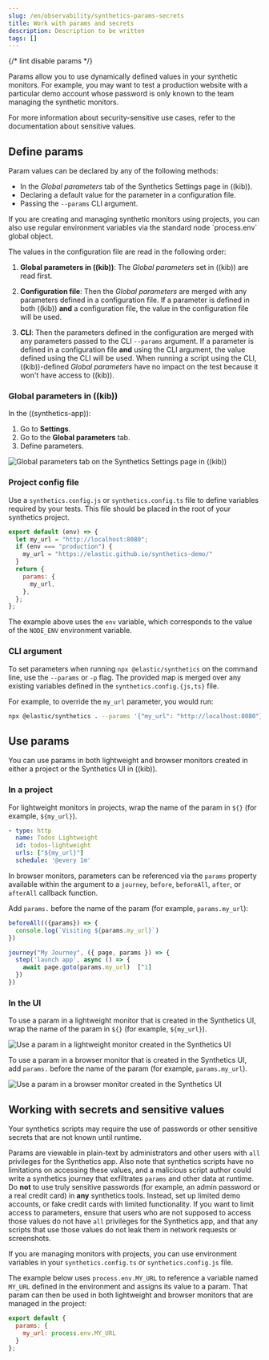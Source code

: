 ```yaml
---
slug: /en/observability/synthetics-params-secrets
title: Work with params and secrets
description: Description to be written
tags: []
---
```


{/* lint disable params */}
<div id="synthetics-params-secrets"></div>

Params allow you to use dynamically defined values in your synthetic monitors.
For example, you may want to test a production website with a particular
demo account whose password is only known to the team managing the synthetic monitors.

For more information about security-sensitive use cases, refer to the <DocLink slug="/en/observability/synthetics-params-secrets" section="working-with-secrets-and-sensitive-values">documentation about sensitive values</DocLink>.

<div id="synthetics-params-secrets-define"></div>

## Define params

Param values can be declared by any of the following methods:

* In the _Global parameters_ tab of the <DocLink slug="/en/observability/synthetics-settings" section="global-parameters">Synthetics Settings page in ((kib))</DocLink>.
* Declaring a default value for the parameter in a <DocLink slug="/en/observability/synthetics-params-secrets" section="project-config-file">configuration file</DocLink>.
* Passing the `--params` <DocLink slug="/en/observability/synthetics-params-secrets" section="cli-argument">CLI argument</DocLink>.

<DocCallOut title="Note">
If you are creating and managing synthetic monitors using
<DocLink slug="/en/observability/synthetics-get-started-project">projects</DocLink>, you can also use regular environment
variables via the standard node `process.env` global object.
</DocCallOut>

The values in the configuration file are read in the following order:

1. **Global parameters in ((kib))**: The _Global parameters_ set in ((kib)) are read first.
1. **Configuration file**: Then the _Global parameters_ are merged with any parameters defined in a configuration file.
    If a parameter is defined in both ((kib)) **and** a configuration file,
    the value in the configuration file will be used.

1. **CLI**: Then the parameters defined in the configuration are merged with any parameters passed to the CLI `--params` argument.
    If a parameter is defined in a configuration file **and** using the CLI argument,
    the value defined using the CLI will be used.
    When running a script using the CLI, ((kib))-defined _Global parameters_ have no impact
    on the test because it won't have access to ((kib)).

<div id="synthetics-params-secrets-kibana"></div>

### Global parameters in ((kib))

In the ((synthetics-app)):

1. Go to **Settings**.
1. Go to the **Global parameters** tab.
1. Define parameters.

![Global parameters tab on the Synthetics Settings page in ((kib))](images/synthetics-params-secrets-kibana-define.png)

<div id="synthetics-dynamic-configs"></div>

### Project config file

Use a `synthetics.config.js` or `synthetics.config.ts` file to define variables required by your tests.
This file should be placed in the root of your synthetics project.

```js
export default (env) => {
  let my_url = "http://localhost:8080";
  if (env === "production") {
    my_url = "https://elastic.github.io/synthetics-demo/"
  }
  return {
    params: {
      my_url,
    },
  };
};
```

The example above uses the `env` variable, which corresponds to the value of the `NODE_ENV` environment variable.

<div id="synthetics-cli-params"></div>

### CLI argument

To set parameters when running <DocLink slug="/en/observability/synthetics-command-reference">`npx @elastic/synthetics` on the command line</DocLink>,
use the `--params` or `-p` flag. The provided map is merged over any existing variables defined in the `synthetics.config.{js,ts}` file.

For example, to override the `my_url` parameter, you would run:

```sh
npx @elastic/synthetics . --params '{"my_url": "http://localhost:8080"}'
```

<div id="synthetics-params-secrets-use"></div>

## Use params

You can use params in both lightweight and browser monitors created in
either a project or the Synthetics UI in ((kib)).

<div id="synthetics-params-secrets-use-project"></div>

### In a project

For lightweight monitors in projects, wrap the name of the param in `${}` (for example, `${my_url}`).

```yaml
- type: http
  name: Todos Lightweight
  id: todos-lightweight
  urls: ["${my_url}"]
  schedule: '@every 1m'
```

In browser monitors, parameters can be referenced via the `params` property available within the
argument to a `journey`, `before`, `beforeAll`, `after`, or `afterAll` callback function.

Add `params.` before the name of the param (for example, `params.my_url`):

```js
beforeAll(({params}) => {
  console.log(`Visiting ${params.my_url}`)
})

journey("My Journey", ({ page, params }) => {
  step('launch app', async () => {
    await page.goto(params.my_url)  [^1]
  })
})
```
[^1]: If you are using TypeScript, replace `params.my_url` with `params.my_url as string`.

<div id="synthetics-params-secrets-use-ui"></div>

### In the UI

To use a param in a lightweight monitor that is created in the Synthetics UI,
wrap the name of the param in `${}` (for example, `${my_url}`).

![Use a param in a lightweight monitor created in the Synthetics UI](images/synthetics-params-secrets-kibana-use-lightweight.png)

To use a param in a browser monitor that is created in the Synthetics UI,
add `params.` before the name of the param (for example, `params.my_url`).

![Use a param in a browser monitor created in the Synthetics UI](images/synthetics-params-secrets-kibana-use-browser.png)

<div id="synthetics-secrets-sensitive"></div>

## Working with secrets and sensitive values

Your synthetics scripts may require the use of passwords or other sensitive secrets that are not known until runtime.

<DocCallOut title="Warning" color="warning">

Params are viewable in plain-text by administrators and other users with `all` privileges for
the Synthetics app.
Also note that synthetics scripts have no limitations on accessing these values, and a malicious script author could write a
synthetics journey that exfiltrates `params` and other data at runtime.
Do **not** to use truly sensitive passwords (for example, an admin password or a real credit card)
in **any** synthetics tools.
Instead, set up limited demo accounts, or fake credit cards with limited functionality.
If you want to limit access to parameters, ensure that users who are not supposed to access those values
do not have `all` privileges for the Synthetics app, and that any scripts that use those values
do not leak them in network requests or screenshots.

</DocCallOut>

If you are managing monitors with projects, you can use environment variables
in your `synthetics.config.ts` or `synthetics.config.js` file.

The example below uses `process.env.MY_URL` to reference a variable named `MY_URL`
defined in the environment and assigns its value to a param. That param can then
be used in both lightweight and browser monitors that are managed in the project:

```js
export default {
  params: {
    my_url: process.env.MY_URL
  }
};
```
